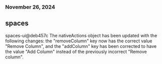 ### November 26, 2024
## spaces

spaces-ui@deb457c
The nativeActions object has been updated with the following changes: the "removeColumn" key now has the correct value "Remove Column", and the "addColumn" key has been corrected to have the value "Add Column" instead of the previously incorrect "Remove column".